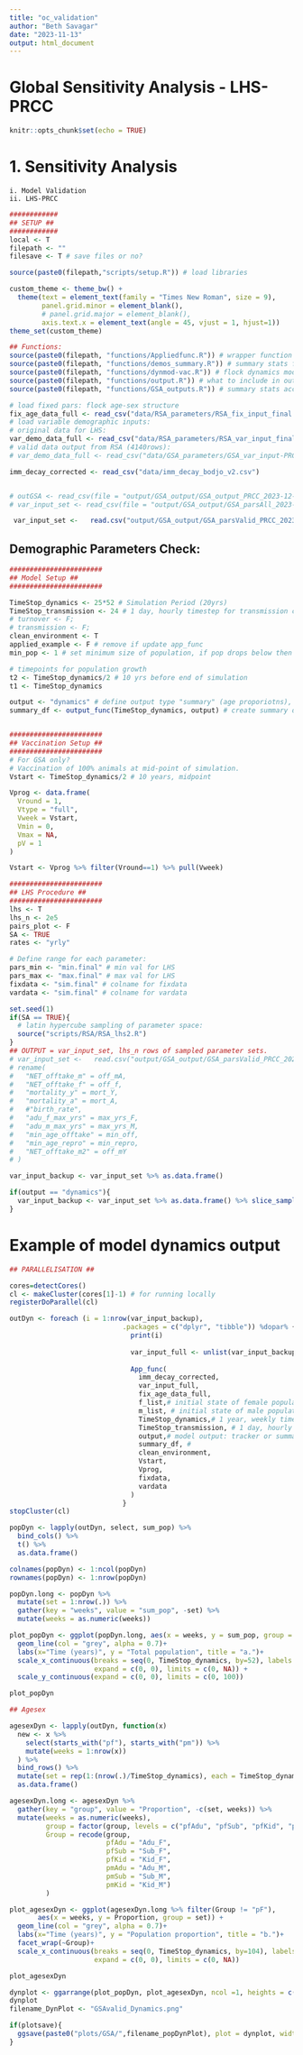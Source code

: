 ```yaml
---
title: "oc_validation"
author: "Beth Savagar"
date: "2023-11-13"
output: html_document
---
```


# Global Sensitivity Analysis - LHS-PRCC

```r
knitr::opts_chunk$set(echo = TRUE)
```

# 1. Sensitivity Analysis
    i. Model Validation
    ii. LHS-PRCC

```r
############
## SETUP ##
############
local <- T
filepath <- ""
filesave <- T # save files or no?

source(paste0(filepath,"scripts/setup.R")) # load libraries

custom_theme <- theme_bw() + 
  theme(text = element_text(family = "Times New Roman", size = 9),
        panel.grid.minor = element_blank(),
        # panel.grid.major = element_blank(),
        axis.text.x = element_text(angle = 45, vjust = 1, hjust=1))
theme_set(custom_theme)
```

```r
## Functions:
source(paste0(filepath, "functions/Appliedfunc.R")) # wrapper function
source(paste0(filepath, "functions/demos_summary.R")) # summary stats for output
source(paste0(filepath, "functions/dynmod-vac.R")) # flock dynamics model function
source(paste0(filepath, "functions/output.R")) # what to include in output df
source(paste0(filepath, "functions/GSA_outputs.R")) # summary stats accounting for vac
```

```r
# load fixed pars: flock age-sex structure
fix_age_data_full <- read_csv("data/RSA_parameters/RSA_fix_input_final.csv",col_names=T)
# load variable demographic inputs: 
# original data for LHS:
var_demo_data_full <- read_csv("data/RSA_parameters/RSA_var_input_final.csv", col_names=T)
# valid data output from RSA (4140rows):
# var_demo_data_full <- read_csv("data/GSA_parameters/GSA_var_input-PRCC.csv", col_names=T)

imm_decay_corrected <- read_csv("data/imm_decay_bodjo_v2.csv") 


# outGSA <- read_csv(file = "output/GSA_output/GSA_output_PRCC_2023-12-16.csv")
# var_input_set <- read_csv(file = "output/GSA_output/GSA_parsAll_2023-12-16.csv")

 var_input_set <-   read.csv("output/GSA_output/GSA_parsValid_PRCC_2023-12-16.csv") 
```

## Demographic Parameters Check:

```r

#######################
## Model Setup ##
#######################

TimeStop_dynamics <- 25*52 # Simulation Period (20yrs)
TimeStop_transmission <- 24 # 1 day, hourly timestep for transmission component
# turnover <- F; 
# transmission <- F; 
clean_environment <- T
applied_example <- F # remove if update app_func
min_pop <- 1 # set minimum size of population, if pop drops below then set to 0

# timepoints for population growth
t2 <- TimeStop_dynamics/2 # 10 yrs before end of simulation
t1 <- TimeStop_dynamics

output <- "dynamics" # define output type "summary" (age proporiotns), "summary_all" (age-sex proportions) or "count"
summary_df <- output_func(TimeStop_dynamics, output) # create summary data frame to store summary stats for each timestep


#######################
## Vaccination Setup ##
#######################
# For GSA only?
# Vaccination of 100% animals at mid-point of simulation.
Vstart <- TimeStop_dynamics/2 # 10 years, midpoint

Vprog <- data.frame(
  Vround = 1,
  Vtype = "full",
  Vweek = Vstart,
  Vmin = 0,
  Vmax = NA,
  pV = 1
)

Vstart <- Vprog %>% filter(Vround==1) %>% pull(Vweek)

#######################
## LHS Procedure ##
#######################
lhs <- T
lhs_n <- 2e5
pairs_plot <- F
SA <- TRUE
rates <- "yrly"

# Define range for each parameter: 
pars_min <- "min.final" # min val for LHS
pars_max <- "max.final" # max val for LHS
fixdata <- "sim.final" # colname for fixdata
vardata <- "sim.final" # colname for vardata

set.seed(1)
if(SA == TRUE){
  # latin hypercube sampling of parameter space:
  source("scripts/RSA/RSA_lhs2.R")
} 
## OUTPUT = var_input_set, lhs_n rows of sampled parameter sets. 
# var_input_set <-   read.csv("output/GSA_output/GSA_parsValid_PRCC_2023-12-16.csv") %>%
# rename(
#   "NET_offtake_m" = off_mA,
#   "NET_offtake_f" = off_f,
#   "mortality_y" = mort_Y,
#   "mortality_a" = mort_A,
#   #"birth_rate",
#   "adu_f_max_yrs" = max_yrs_F,
#   "adu_m_max_yrs" = max_yrs_M,
#   "min_age_offtake" = min_off,
#   "min_age_repro" = min_repro,
#   "NET_offtake_m2" = off_mY
# )
```

```r

var_input_backup <- var_input_set %>% as.data.frame()

if(output == "dynamics"){
  var_input_backup <- var_input_set %>% as.data.frame() %>% slice_sample(.,n=50)
}

```

# Example of model dynamics output
```r

## PARALLELISATION ##

cores=detectCores()
cl <- makeCluster(cores[1]-1) # for running locally
registerDoParallel(cl)

outDyn <- foreach (i = 1:nrow(var_input_backup),
                            .packages = c("dplyr", "tibble")) %dopar% {
                              print(i)
                              
                              var_input_full <- unlist(var_input_backup[i, ])
                              
                              App_func(
                                imm_decay_corrected,
                                var_input_full,
                                fix_age_data_full,
                                f_list,# initial state of female population
                                m_list, # initial state of male population
                                TimeStop_dynamics,# 1 year, weekly timestep for demographic component
                                TimeStop_transmission, # 1 day, hourly timestep for transission component
                                output,# model output: tracker or summary stats
                                summary_df, #
                                clean_environment,
                                Vstart,
                                Vprog,
                                fixdata,
                                vardata
                              )
                            }
stopCluster(cl)

```

```r

popDyn <- lapply(outDyn, select, sum_pop) %>%
  bind_cols() %>%
  t() %>%
  as.data.frame()

colnames(popDyn) <- 1:ncol(popDyn)
rownames(popDyn) <- 1:nrow(popDyn)

popDyn.long <- popDyn %>%
  mutate(set = 1:nrow(.)) %>% 
  gather(key = "weeks", value = "sum_pop", -set) %>%
  mutate(weeks = as.numeric(weeks))

plot_popDyn <- ggplot(popDyn.long, aes(x = weeks, y = sum_pop, group = set)) +
  geom_line(col = "grey", alpha = 0.7)+
  labs(x="Time (years)", y = "Total population", title = "a.")+
  scale_x_continuous(breaks = seq(0, TimeStop_dynamics, by=52), labels = seq(0, TimeStop_dynamics, 52)/52, 
                     expand = c(0, 0), limits = c(0, NA)) + 
  scale_y_continuous(expand = c(0, 0), limits = c(0, 100))

plot_popDyn

## Agesex

agesexDyn <- lapply(outDyn, function(x) 
  new <- x %>% 
    select(starts_with("pf"), starts_with("pm")) %>%
    mutate(weeks = 1:nrow(x))
  ) %>%
  bind_rows() %>%
  mutate(set = rep(1:(nrow(.)/TimeStop_dynamics), each = TimeStop_dynamics)) %>%
  as.data.frame()

agesexDyn.long <- agesexDyn %>%
  gather(key = "group", value = "Proportion", -c(set, weeks)) %>%
  mutate(weeks = as.numeric(weeks),
         group = factor(group, levels = c("pfAdu", "pfSub", "pfKid", "pmAdu", "pmSub", "pmKid")),
         Group = recode(group,
                        pfAdu = "Adu_F", 
                        pfSub = "Sub_F",
                        pfKid = "Kid_F",
                        pmAdu = "Adu_M",
                        pmSub = "Sub_M",
                        pmKid = "Kid_M")
         )

plot_agesexDyn <- ggplot(agesexDyn.long %>% filter(Group != "pF"), 
       aes(x = weeks, y = Proportion, group = set)) + 
  geom_line(col = "grey", alpha = 0.7)+
  labs(x="Time (years)", y = "Population proportion", title = "b.")+
  facet_wrap(~Group)+
  scale_x_continuous(breaks = seq(0, TimeStop_dynamics, by=104), labels = seq(0, TimeStop_dynamics, 104)/52, 
                     expand = c(0, 0), limits = c(0, NA))

plot_agesexDyn

dynplot <- ggarrange(plot_popDyn, plot_agesexDyn, ncol =1, heights = c(1, 2))
dynplot
filename_DynPlot <- "GSAvalid_Dynamics.png"

if(plotsave){
  ggsave(paste0("plots/GSA/",filename_popDynPlot), plot = dynplot, width = 20, height = 15, units = "cm")
}

```